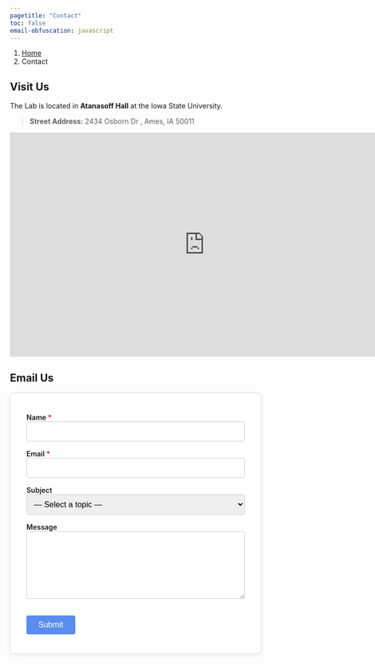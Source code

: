 ```yaml
---
pagetitle: "Contact"
toc: false
email-obfuscation: javascript
---
```


```{=html}
<nav aria-label="breadcrumb">
  <ol class="breadcrumb">
    <li class="breadcrumb-item"><a href="index.html">Home</a></li>
    <li class="breadcrumb-item active" aria-current="page">Contact</li>
  </ol>
</nav>
```

## Visit Us

The Lab is located in **Atanasoff Hall** at the Iowa State University.

> **Street Address:** 2434 Osborn Dr , Ames, IA 50011
>

```{=html}
<iframe src="https://www.google.com/maps/embed?pb=!1m18!1m12!1m3!1d2963.701280333627!2d-93.65214622434559!3d42.028140256007404!2m3!1f0!2f0!3f0!3m2!1i1024!2i768!4f13.1!3m3!1m2!1s0x87ee70a50267cdf5%3A0x7cfd0db300984a65!2sAtanasoff%20Hall%2C%202434%20Osborn%20Dr%2C%20Ames%2C%20IA%2050011!5e0!3m2!1sen!2sus!4v1668720305423!5m2!1sen!2sus" width="780" height="450" style="border:0;" allowfullscreen="" loading="lazy" referrerpolicy="no-referrer-when-downgrade"></iframe>
```


## Email Us

::: {=html}

<style>
  .contact-box{max-width:800px;margin-top:1rem;padding:1.5rem 2rem;border:1px solid #ddd;border-radius:8px;background:#fff;box-shadow:0 3px 10px rgba(0,0,0,.08);}
  .contact-form label{display:block;margin-top:1rem;font-weight:600;}
  .contact-form input,
  .contact-form select,
  .contact-form textarea{width:100%;padding:10px;border:1px solid #ccc;border-radius:4px;font-size:1rem;box-sizing:border-box;}
  .contact-form button{margin-top:1.2rem;background:#5b8dee;color:#fff;padding:10px 24px;border:none;border-radius:4px;cursor:pointer;font-size:1rem;}
  .contact-form button:hover{background:#467ad3;}
</style>

<div class="contact-box">

<form class="contact-form" action="https://formsubmit.co/kkumar@iastate.edu" method="POST">
  <!-- Redirect URL after success (optional) -->
  <input type="hidden" name="_next" value="https://your‑site.com/thanks.html">
  <!-- Disable CAPTCHA (optional) -->
  <input type="hidden" name="_captcha" value="false">

  <label>Name <span style="color:red">*</span>
    <input type="text" name="name" required>
  </label>

  <label>Email <span style="color:red">*</span>
    <input type="email" name="email" required>
  </label>

  <label>Subject
    <select name="subject">
      <option value="" disabled selected>— Select a topic —</option>
      <option>Research</option>
      <option>Resources</option>
      <option>Opportunities</option>
    </select>
  </label>

  <label>Message
    <textarea name="message" rows="6" required></textarea>
  </label>

  <button type="submit">Submit</button>
</form>

</div>

:::


